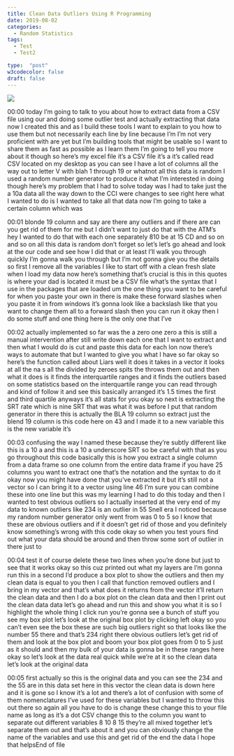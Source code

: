 ```yaml
---
title: Clean Data Outliers Using R Programming
date: 2019-08-02
categories:
  - Random Statistics
tags:
  - Test
  - Test2

type:  "post"
w3codecolor: false
draft: false
---
```


<a href="https://www.youtube.com/watch?v=wns3fo4QOTs">
<img src="https://www.cradletograver.com/auto-posts/images/RStudiotoGithubtoNetlifyLiveSiteblogdownHugo.mp4.jpg">
</a>









00:00
today I'm going to talk to you about how to extract data from a CSV file using
our and doing some outlier test and actually extracting that data now I
created this and as I build these tools I want to explain to you how to use them
but not necessarily each line by line because I'm I'm not very proficient with
are yet but I'm building tools that might be usable so I want to share them
as fast as possible as I learn them I'm going to tell you more about it though
so here's my excel file it's a CSV file it's a it's called read CSV located on
my desktop as you can see I have a lot of columns all the way out to letter V
with blah 1 through 19 or whatnot all this data is random I used a random
number generator to produce it what I'm interested in doing though here's my
problem that I had to solve today was I had to take just the a 10a data all the
way down to the CCI were changes to see right here what I wanted to do is I
wanted to take all that data now I'm going to take a certain column which was

00:01
blonde 19 column and say are there any outliers and if there are can you get
rid of them for me but I didn't want to just do that with the ATM's
hey I wanted to do that with each one separately 810 be at 15 CD and so on and
so on all this data is random don't forget so let's let's go ahead and look
at the our code and see how I did that or at least I'll walk you through
quickly I'm gonna walk you through but I'm not gonna give you the details so
first I remove all the variables I like to start off with a clean fresh slate
when I load my data now here's something
that's crucial is this in this quotes is where your dad is located it must be a
CSV file what's the syntax that I use in the packages that are loaded um the one
thing you want to be careful for when you paste your own in there is make
these forward slashes when you paste it in from windows it's gonna look like a
backslash like that you want to change them all to a forward slash then you can
run it okay then I do some stuff and one thing here is the only one that I've

00:02
actually implemented so far was the a zero one zero a this is still a manual
intervention after still write down each
one that I want to extract and then what I would do is cut and paste this data
for each lon now there's ways to automate that but I wanted to give you
what I have so far okay so here's the function called
about Liars well it does it takes in a vector it looks at all the na s all the
divided by zeroes spits the throws them out and then what it does is it finds
the interquartile ranges and it finds the outliers based on some statistics
based on the interquartile range you can read through and kind of follow it and
see this basically arranged it's 1.5 times the first and third quartile
anyways it's all stats for you okay so next is extracting the SRT rate which is
nine SRT that was what it was before I put that random generator in there this
is actually the BLA 19 column so extract just the blend 19 column is this code
here on 43 and I made it to a new variable this is the new variable it's

00:03
confusing the way I named these because they're subtly different like this is a
10 a and this is a 10 a underscore SRT so be careful with that as you go
throughout this code basically this is how you extract a single column from a
data frame so one column from the entire data frame if you have 25 columns you
want to extract one that's the notation and the syntax to do it okay now you
might have done that you've extracted it but it's still not a vector so I can
bring it to a vector using line 46 I'm sure you can combine these into one line
but this was my learning I had to do this today and then I wanted to test
obvious outliers so I actually inserted at the very end of my data to known
outliers like 234 is an outlier in 55 Snell era I noticed because my random
number generator only went from was 0 to 5 so I know that these are obvious
outliers and if it doesn't get rid of those and you definitely know
something's wrong with this code okay so when you test yours find out what your
data should be around and then throw some sort of outlier in there just to

00:04
test it of course delete these two lines
when you're done but just to see that it works okay so this cuz printed out what
my layers are I'm gonna run this in a second I'd produce a box plot to show
the outliers and then my clean data is equal to you then I call that function
removed outliers and I bring in my vector and that's what does it returns
from the vector it'll return the clean data and then I do a box plot on the
clean data and then I print out the clean data data let's go ahead and run
this and show you what it is so I highlight the whole thing I click
run you're gonna see a bunch of stuff you see my box plot let's look at the
original box plot by clicking left okay so you can't even see the box these are
such big outliers right so that looks like the number 55 there and that's 234
right there obvious outliers let's get rid of them and look at the box plot and
boom your box plot goes from 0 to 5 just as it should and then my bulk of your
data is gonna be in these ranges here okay so let's look at the data real
quick while we're at it so the clean data let's look at the original data

00:05
first actually so this is the original data and you can see the 234 and the 55
are in this data set here in this vector the clean data is down here and it is
gone so I know it's a lot and there's a lot of confusion with some of them
nomenclatures I've used for these variables but I wanted to throw this out
there so again all you have to do is change these change this to your file
name as long as it's a dot CSV change this to the column you want to separate
out different variables 8 10 8 15 they're all mixed together let's
separate them out and that's about it and you can obviously change the name of
the variables and use this and get rid of the end the data I hope that helpsEnd of file

